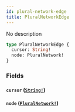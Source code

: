 ```yaml
---
id: plural-network-edge
title: PluralNetworkEdge
---
```


No description

```graphql
type PluralNetworkEdge {
  cursor: String!
  node: PluralNetwork!
}
```

### Fields

#### `cursor` ([`String!`](/graphql/scalars/string))

#### `node` ([`PluralNetwork!`](/graphql/objects/plural-network))

